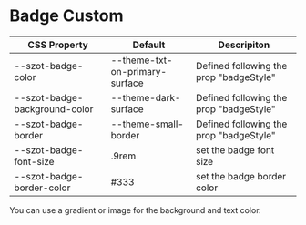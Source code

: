 <!-- Badge.stories.mdx -->



<Meta title="Components/Badge/Custom" />

# Badge Custom

| CSS Property                  | Default                        | Descripiton                             |
| ----------------------------- | ------------------------------ | --------------------------------------- |
| --szot-badge-color            | --theme-txt-on-primary-surface | Defined following the prop "badgeStyle" |
| --szot-badge-background-color | --theme-dark-surface           | Defined following the prop "badgeStyle" |
| --szot-badge-border           | --theme-small-border           | Defined following the prop "badgeStyle" |
| --szot-badge-font-size        | .9rem                          | set the badge font size                 |
| --szot-badge-border-color     | #333                           | set the badge border color              |

<p>You can use a gradient or image for the background and text color.</p>

